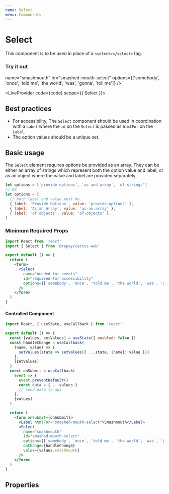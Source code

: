 ```yaml
---
name: Select
menu: Components
---
```



# Select

This component is to be used in place of a `<select></select>` tag.

### Try it out

  name="smashmouth"
  id="smashed-mouth-select"
  options={['somebody', 'once', 'told me', 'the world', 'was', 'gonna', 'roll me']}
/>`

<LiveProvider code={code} scope={{ Select }}>
  <LiveEditor style={livePreviewStyle} />
  <LiveError />
  <LivePreview />
</LiveProvider>

## Best practices

- For accessibility, The `Select` component should be used in coordination with a `Label` where the `id` on the `Select` is passed as `htmlFor` on the `Label`.
- The option values should be a unique set.

## Basic usage

The `Select` element requires options be provided as an array. They can be either an array of strings which represent both the option value and label, or as an object where the value and label are provided separately.

```js
let options = ['provide options', 'as and array', 'of strings']
// OR
let options = [
  // both label and value must be
  { label: 'Provide Options', value: 'provide-options' },
  { label: 'As an Array', value: 'as-an-array' },
  { label: 'of objects', value: 'of-objects' },
]
```

### Minimum Required Props

```jsx
import React from 'react'
import { Select } from '@repay/cactus-web'

export default () => {
  return (
    <form>
      <Select
        name="needed-for-events"
        id="required-for-accessibility"
        options={['somebody', 'once', 'told me', 'the world', 'was', 'gonna', 'roll me']}
      />
    </form>
  )
}
```

#### Controlled Component

```jsx
import React, { useState, useCallback } from 'react'

export default () => {
  const [values, setValues] = useState({ enabled: false })
  const handleChange = useCallback(
    (name, value) => {
      setValues(state => setValues({ ...state, [name]: value }))
    },
    [setValues]
  )
  const onSubmit = useCallback(
    event => {
      event.preventDefault()
      const data = { ...values }
      // send data to api
    },
    [values]
  )

  return (
    <form onSubmit={onSubmit}>
      <Label htmlFor="smashed-mouth-select">Smashmouth</Label>
      <Select
        name="smashmouth"
        id="smashed-mouth-select"
        options={['somebody', 'once', 'told me', 'the world', 'was', 'gonna', 'roll me']}
        onChange={handleChange}
        value={values.smashmouth}
      />
    </form>
  )
}
```

## Properties

<PropsTable of={Select} />
